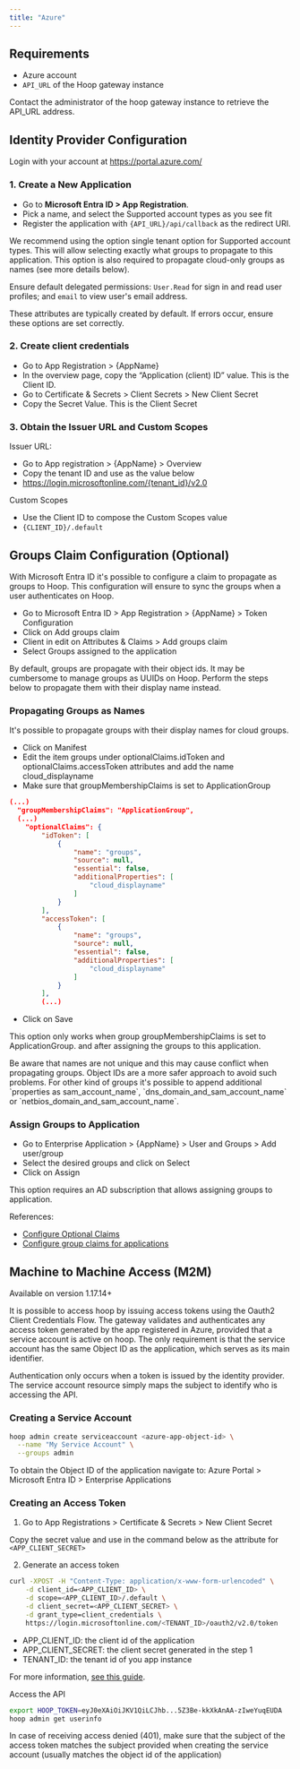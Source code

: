 ```yaml
---
title: "Azure"
---
```


## Requirements
- Azure account
- `API_URL` of the Hoop gateway instance

Contact the administrator of the hoop gateway instance to retrieve the API_URL address.

## Identity Provider Configuration

Login with your account at https://portal.azure.com/

### 1. Create a New Application
- Go to **Microsoft Entra ID > App Registration**.
- Pick a name, and select the Supported account types as you see fit
- Register the application with `{API_URL}/api/callback` as the redirect URI.

<Note>
  We recommend using the option single tenant option for Supported account types. This will allow selecting exactly what groups to propagate to this application. This option is also required to propagate cloud-only groups as names (see more details below).
</Note>

Ensure default delegated permissions: `User.Read` for sign in and read user profiles; and `email` to view user's email address.

<Info>
  These attributes are typically created by default. If errors occur, ensure these options are set correctly.
</Info>

### 2. Create client credentials

- Go to App Registration > {AppName}
- In the overview page, copy the “Application (client) ID” value. This is the Client ID.
- Go to  Certificate & Secrets > Client Secrets > New Client Secret
- Copy the Secret Value. This is the Client Secret

### 3. Obtain the Issuer URL and Custom Scopes

Issuer URL:

- Go to App registration > {AppName} > Overview
- Copy the tenant ID and use as the value below
- https://login.microsoftonline.com/{tenant_id}/v2.0

Custom Scopes

- Use the Client ID to compose the Custom Scopes value
- `{CLIENT_ID}/.default`

## Groups Claim Configuration (Optional)

With Microsoft Entra ID it's possible to configure a claim to propagate as groups to Hoop. This configuration will ensure to sync the groups when a user authenticates on Hoop.

- Go to Microsoft Entra ID > App Registration > {AppName} > Token Configuration
- Click on Add groups claim
- Client in edit on Attributes & Claims > Add groups claim
- Select Groups assigned to the application

<Warning>
  By default, groups are propagate with their object ids. It may be cumbersome to manage groups as UUIDs on Hoop. Perform the steps below to propagate them with their  display name instead.
</Warning>

### Propagating Groups as Names

It's possible to propagate groups with their display names for cloud groups.

- Click on Manifest
- Edit the item groups under optionalClaims.idToken and optionalClaims.accessToken attributes and add the name cloud_displayname
- Make sure that groupMembershipClaims is set to ApplicationGroup

```json
(...)
  "groupMembershipClaims": "ApplicationGroup",
  (...)
	"optionalClaims": {
		"idToken": [
			{
				"name": "groups",
				"source": null,
				"essential": false,
				"additionalProperties": [
					"cloud_displayname"
				]
			}
		],
		"accessToken": [
			{
				"name": "groups",
				"source": null,
				"essential": false,
				"additionalProperties": [
					"cloud_displayname"
				]
			}
		],
		(...)
```

- Click on Save

This option only works when group groupMembershipClaims is set to ApplicationGroup. and after assigning the groups to this application.

<Warning>
  Be aware that names are not unique and this may cause conflict when propagating groups. Object IDs are a more safer approach to avoid such problems.
</Warning>

<Info>
  For other kind of groups it's possible to append additional `properties as sam_account_name`, `dns_domain_and_sam_account_name` or `netbios_domain_and_sam_account_name`.
</Info>

### Assign Groups to Application

- Go to Enterprise Application > {AppName} > User and Groups > Add user/group
- Select the desired groups and click on Select
- Click on Assign

<Info>This option requires an AD subscription that allows assigning groups to application.</Info>

References:

- [Configure Optional Claims](https://learn.microsoft.com/en-us/entra/identity-platform/optional-claims?tabs=manifest#configuring-group-optional-claims)
- [Configure group claims for applications](https://learn.microsoft.com/en-us/entra/identity/hybrid/connect/how-to-connect-fed-group-claims)

## Machine to Machine Access (M2M)

<Warning>Available on version 1.17.14+</Warning>

It is possible to access hoop by issuing access tokens using the Oauth2 Client Credentials Flow. The gateway validates and authenticates any access token generated by the app registered in Azure, provided that a service account is active on hoop. The only requirement is that the service account has the same Object ID as the application, which serves as its main identifier.

<Info>
  Authentication only occurs when a token is issued by the identity provider. The service account resource simply maps the subject to identify who is accessing the API.
</Info>

### Creating a Service Account

```sh
hoop admin create serviceaccount <azure-app-object-id> \
  --name "My Service Account" \
  --groups admin
```

<Info>
  To obtain the Object ID of the application navigate to: Azure Portal > Microsoft Entra ID > Enterprise Applications
</Info>

### Creating an Access Token

1. Go to App Registrations > Certificate & Secrets > New Client Secret

Copy the secret value and use in the command below as the attribute for `<APP_CLIENT_SECRET>`

2. Generate an access token

```sh
curl -XPOST -H "Content-Type: application/x-www-form-urlencoded" \
	-d client_id=<APP_CLIENT_ID> \
	-d scope=<APP_CLIENT_ID>/.default \
	-d client_secret=<APP_CLIENT_SECRET> \
	-d grant_type=client_credentials \
	https://login.microsoftonline.com/<TENANT_ID>/oauth2/v2.0/token
```

- APP_CLIENT_ID: the client id of the application
- APP_CLIENT_SECRET: the client secret generated in the step 1
- TENANT_ID: the tenant id of you app instance

For more information, [see this guide](https://learn.microsoft.com/en-us/entra/identity-platform/v2-oauth2-client-creds-grant-flow#get-a-token).

Access the API

```sh
export HOOP_TOKEN=eyJ0eXAiOiJKV1QiLCJhb...5Z3Be-kkXkAnAA-zIweYuqEUDA
hoop admin get userinfo
```

<Info>
  In case of receiving access denied (401), make sure that the subject of the access token matches the subject provided when creating the service account (usually matches the object id of the application)
</Info>
